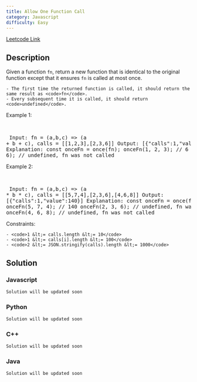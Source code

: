 ```yaml
---
title: Allow One Function Call
category: Javascript
difficulty: Easy
---
```


<Callout>

[Leetcode Link](https://leetcode.com/problems/allow-one-function-call)

</Callout>

## Description

Given a function <code>fn</code>, return a new function that is identical to the original function except that it ensures <code>fn</code> is called at most once.

    - The first time the returned function is called, it should return the same result as <code>fn</code>.
    - Every subsequent time it is called, it should return <code>undefined</code>.

Example 1:

<br /><pre className="overflow-x-auto">
Input: fn = (a,b,c) =&gt; (a + b + c), calls = [[1,2,3],[2,3,6]]
Output: [{&quot;calls&quot;:1,&quot;value&quot;:6}]
Explanation:
const onceFn = once(fn);
onceFn(1, 2, 3); // 6
onceFn(2, 3, 6); // undefined, fn was not called
</pre>

Example 2:

<br /><pre className="overflow-x-auto">
Input: fn = (a,b,c) =&gt; (a * b * c), calls = [[5,7,4],[2,3,6],[4,6,8]]
Output: [{&quot;calls&quot;:1,&quot;value&quot;:140}]
Explanation:
const onceFn = once(fn);
onceFn(5, 7, 4); // 140
onceFn(2, 3, 6); // undefined, fn was not called
onceFn(4, 6, 8); // undefined, fn was not called
</pre>

Constraints:

    - <code>1 &lt;= calls.length &lt;= 10</code>
    - <code>1 &lt;= calls[i].length &lt;= 100</code>
    - <code>2 &lt;= JSON.stringify(calls).length &lt;= 1000</code>

## Solution

### Javascript

```javascript
Solution will be updated soon
```

### Python

```python
Solution will be updated soon
```

### C++

```cpp
Solution will be updated soon
```

### Java

```java
Solution will be updated soon
```
